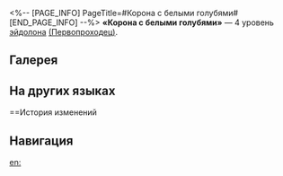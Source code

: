 <%-- [PAGE_INFO]
PageTitle=#Корона с белыми голубями#
[END_PAGE_INFO] --%>
{{Эйдолон Инфобокс
|Название         = Корона с белыми голубями
|Изображение      = Эйдолон Корона с белыми голубями.png
|Персонаж         = Первопроходец (Гармония)
|Уровень          = 4
|Длительность     = 
|Описание         = Пока Первопроходец находится на поле боя, эффект пробития всех союзников, кроме самого Первопроходца, повышается на 15% от эффекта пробития Первопроходца.
|Свойство1        = 
|Масштабирование1 = 
}}
'''«Корона с белыми голубями»''' — 4 уровень [[эйдолон]]а [[(Первопроходец)]].

==Галерея==
{{Галерея|position=left|captionalign=center
|Персонаж Первопроходец (Гармония) Эйдолон 4.png|Осколок Эйдолона
}}

==На других языках==
{{На других языках
|en   = Dove in Tophat
|zhs  = 袒护白鸽的冠冕
|zht  = 袒護白鴿的冠冕
|ja   = ハトを{{Rubi|隠|かく}}す{{Rubi|冠|かんむり}}
|ko   = 비둘기를 감춘 모자
|es   = Paloma en la chistera
|fr   = Chapeau l'artiste
|ru   = Корона с белыми голубями
|th   = Dove in Tophat
|vi   = Vương Miện Bảo Vệ Chim Bồ Câu
|de   = Die weiße Taube schützende Krone
|id   = Dove in Tophat
|pt   = Pomba na Cartola
}}

==История изменений
{{История изменений|3.5}}

==Навигация==
{{Навык Навбокс|Первопроходец (Гармония)}}

[[en:]]
